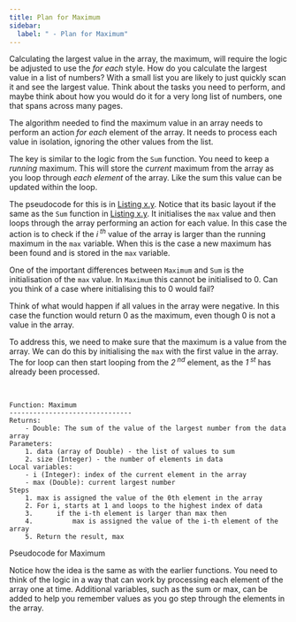 ```yaml
---
title: Plan for Maximum
sidebar:
  label: " - Plan for Maximum"
---
```


Calculating the largest value in the array, the maximum, will require the logic be adjusted to use the *for each* style. How do you calculate the largest value in a list of numbers? With a small list you are likely to just quickly scan it and see the largest value. Think about the tasks you need to perform, and maybe think about how you would do it for a very long list of numbers, one that spans across many pages.

The algorithm needed to find the maximum value in an array needs to perform an action *for each* element of the array. It needs to process each value in isolation, ignoring the other values from the list.

The key is similar to the logic from the `Sum` function. You need to keep a *running* maximum. This will store the *current* maximum from the array as you loop through *each element* of the array. Like the sum this value can be updated within the loop.

The pseudocode for this is in [Listing x.y](#ListingMaximum). Notice that its basic layout if the same as the `Sum` function in [Listing x.y](../01-01-calculating-sum#ListingSum). It initialises the `max` value and then loops through the array performing an action for each value. In this case the action is to check if the *i<sup> th</sup>* value of the array is larger than the running maximum in the `max` variable. When this is the case a new maximum has been found and is stored in the `max` variable.

One of the important differences between `Maximum` and `Sum` is the initialisation of the `max` value. In `Maximum` this cannot be initialised to 0. Can you think of a case where initialising this to 0 would fail?

Think of what would happen if all values in the array were negative. In this case the function would return 0 as the maximum, even though 0 is not a value in the array.

To address this, we need to make sure that the maximum is a value from the array. We can do this by initialising the `max` with the first value in the array. The for loop can then start looping from the *2<sup> nd</sup>* element, as the *1<sup> st</sup>*  has already been processed.

<br/>
<a id="ListingMaximum"></a>

```
Function: Maximum
-------------------------------
Returns:
    - Double: The sum of the value of the largest number from the data array
Parameters:
    1. data (array of Double) - the list of values to sum
    2. size (Integer) - the number of elements in data
Local variables:
    - i (Integer): index of the current element in the array
    - max (Double): current largest number
Steps
    1. max is assigned the value of the 0th element in the array
    2. For i, starts at 1 and loops to the highest index of data
    3.      if the i-th element is larger than max then
    4.          max is assigned the value of the i-th element of the array
    5. Return the result, max
```
<div class="caption">Pseudocode for Maximum</div>

Notice how the idea is the same as with the earlier functions. You need to think of the logic in a way that can work by processing each element of the array one at time. Additional variables, such as the sum or max, can be added to help you remember values as you go step through the elements in the array.
